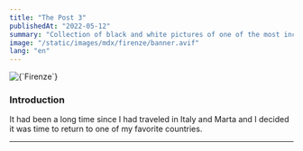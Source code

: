 ```yaml
---
title: "The Post 3"
publishedAt: "2022-05-12"
summary: "Collection of black and white pictures of one of the most incredible cities in Italy"
image: "/static/images/mdx/firenze/banner.avif"
lang: "en"
---
```


<Cover>
  <Image alt={`Firenze`} src={`/static/images/blog/firenze/banner.avif`} />
   <Note text="Piazzale Michelangelo" />
</Cover>

### Introduction

It had been a long time since I had traveled in Italy and Marta and I decided it was time to return to one of my favorite countries.

---
